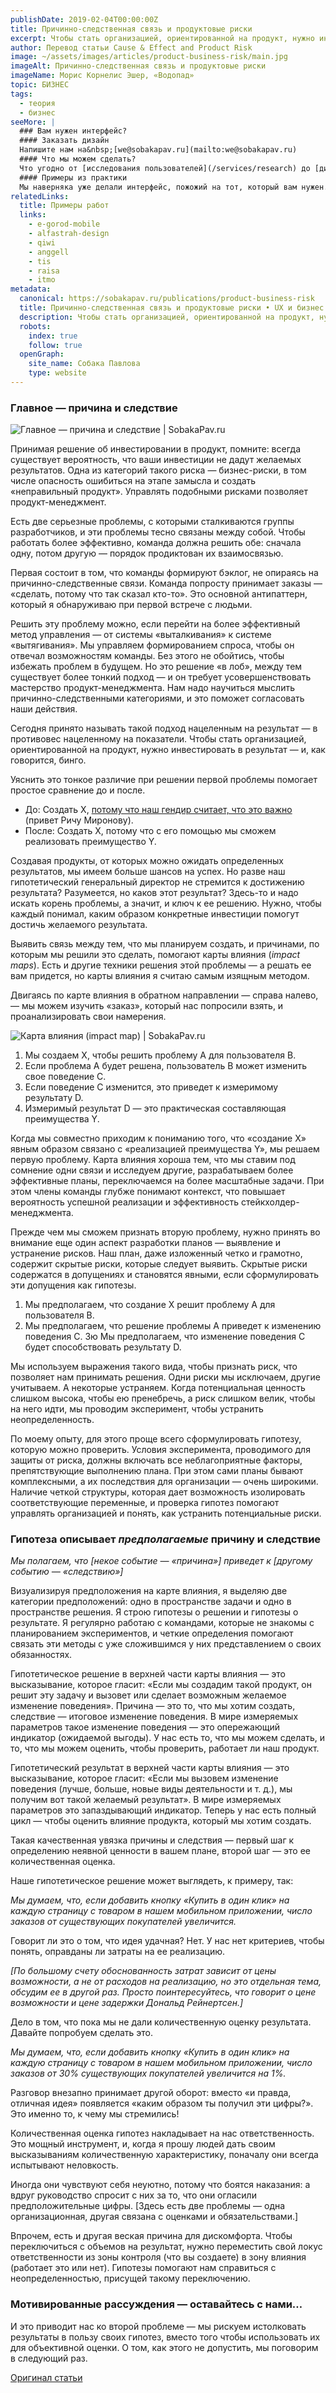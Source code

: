 ```yaml
---
publishDate: 2019-02-04T00:00:00Z
title: Причинно-следственная связь и продуктовые риски
excerpt: Чтобы стать организацией, ориентированной на продукт, нужно инвестировать в результат — и, как говорится, бинго.
author: Перевод статьи Cause & Effect and Product Risk
image: ~/assets/images/articles/product-business-risk/main.jpg
imageAlt: Причинно-следственная связь и продуктовые риски
imageName: Морис Корнелис Эшер, «Водопад»
topic: БИЗНЕС
tags:
  - теория
  - бизнес
seeMore: |
  ### Вам нужен интерфейс?
  #### Заказать дизайн
  Напишите нам на&nbsp;[we@sobakapav.ru](mailto:we@sobakapav.ru)
  #### Что мы можем сделать?
  Что угодно от [исследования пользователей](/services/research) до [дизайна интерфейса под ключ](/services/ux-design). 
  #### Примеры из практики
  Мы наверняка уже делали интерфейс, пожожий на тот, который вам нужен. [Проверьте](https://sobakapav.ru/portfolio).
relatedLinks:
  title: Примеры работ
  links:
    - e-gorod-mobile
    - alfastrah-design
    - qiwi
    - anggell
    - tis
    - raisa
    - itmo
metadata:
  canonical: https://sobakapav.ru/publications/product-business-risk
  title: Причинно-следственная связь и продуктовые риски • UX и бизнес
  description: Чтобы стать организацией, ориентированной на продукт, нужно инвестировать в результат.
  robots:
    index: true
    follow: true
  openGraph:
    site_name: Собака Павлова
    type: website
---
```



### Главное — причина и следствие

![Главное — причина и следствие | SobakaPav.ru](~/assets/images/articles/product-business-risk/1.png)

Принимая решение об инвестировании в продукт, помните: всегда существует вероятность, что ваши инвестиции не дадут желаемых результатов. Одна из категорий такого риска — бизнес-риски, в том числе опасность ошибиться на этапе замысла и создать «неправильный продукт». Управлять подобными рисками позволяет продукт-менеджмент.

Есть две серьезные проблемы, с которыми сталкиваются группы разработчиков, и эти проблемы тесно связаны между собой. Чтобы работать более эффективно, команда должна решить обе: сначала одну, потом другую — порядок продиктован их взаимосвязью.

Первая состоит в том, что команды формируют бэклог, не опираясь на причинно-следственные связи. Команда попросту принимает заказы — «сделать, потому что так сказал кто-то». Это основной антипаттерн, который я обнаруживаю при первой встрече с людьми.

Решить эту проблему можно, если перейти на более эффективный метод управления — от системы «выталкивания» к системе «вытягивания». Мы управляем формированием спроса, чтобы он отвечал возможностям команды. Без этого не обойтись, чтобы избежать проблем в будущем. Но это решение «в лоб», между тем существует более тонкий подход — и он требует усовершенствовать мастерство продукт-менеджмента. Нам надо научиться мыслить причинно-следственными категориями, и это поможет согласовать наши действия.

Сегодня принято называть такой подход нацеленным на результат — в противовес нацеленному на показатели. Чтобы стать организацией, ориентированной на продукт, нужно инвестировать в результат — и, как говорится, бинго.

Уяснить это тонкое различие при решении первой проблемы помогает простое сравнение до и после.

- До: Создать X, [потому что наш гендир считает, что это важно](https://www.mironov.com/ceos/) (привет Ричу Миронову).
- После: Создать X, потому что с его помощью мы сможем реализовать преимущество Y.

Создавая продукты, от которых можно ожидать определенных результатов, мы имеем больше шансов на успех. Но разве наш гипотетический генеральный директор не стремится к достижению результата? Разумеется, но каков этот результат? Здесь-то и надо искать корень проблемы, а значит, и ключ к ее решению. Нужно, чтобы каждый понимал, каким образом конкретные инвестиции помогут достичь желаемого результата.

Выявить связь между тем, что мы планируем создать, и причинами, по которым мы решили это сделать, помогают карты влияния (_impact maps_). Есть и другие техники решения этой проблемы — а решать ее вам придется, но карты влияния я считаю самым изящным методом.

Двигаясь по карте влияния в обратном направлении — справа налево, — мы можем изучить «заказ», который нас попросили взять, и проанализировать свои намерения.

![Карта влияния (impact map) | SobakaPav.ru](~/assets/images/articles/product-business-risk/2.png)

1. Мы создаем X, чтобы решить проблему A для пользователя B.
2. Если проблема A будет решена, пользователь B может изменить свое поведение C.
3. Если поведение C изменится, это приведет к измеримому результату D.
4. Измеримый результат D — это практическая составляющая преимущества Y.

Когда мы совместно приходим к пониманию того, что «создание X» явным образом связано с «реализацией преимущества Y», мы решаем первую проблему. Карта влияния хороша тем, что мы ставим под сомнение одни связи и исследуем другие, разрабатываем более эффективные планы, переключаемся на более масштабные задачи. При этом члены команды глубже понимают контекст, что повышает вероятность успешной реализации и эффективность стейкхолдер-менеджмента.

Прежде чем мы сможем признать вторую проблему, нужно принять во внимание еще один аспект разработки планов — выявление и устранение рисков. Наш план, даже изложенный четко и грамотно, содержит скрытые риски, которые следует выявить. Скрытые риски содержатся в допущениях и становятся явными, если сформулировать эти допущения как гипотезы.

1. Мы предполагаем, что создание X решит проблему A для пользователя B.
2. Мы предполагаем, что решение проблемы A приведет к изменению поведения C.
3ю Мы предполагаем, что изменение поведения C будет способствовать результату D.

Мы используем выражения такого вида, чтобы признать риск, что позволяет нам принимать решения. Одни риски мы исключаем, другие учитываем. А некоторые устраняем. Когда потенциальная ценность слишком высока, чтобы ею пренебречь, а риск слишком велик, чтобы на него идти, мы проводим эксперимент, чтобы устранить неопределенность.

По моему опыту, для этого проще всего сформулировать гипотезу, которую можно проверить. Условия эксперимента, проводимого для защиты от риска, должны включать все неблагоприятные факторы, препятствующие выполнению плана. При этом сами планы бывают комплексными, а их последствия для организации — очень широкими. Наличие четкой структуры, которая дает возможность изолировать соответствующие переменные, и проверка гипотез помогают управлять организацией и понять, как устранить потенциальные риски.

### Гипотеза описывает _предполагаемые_ причину и следствие

_Мы полагаем, что [некое событие — «причина»]_
_приведет к [другому событию — «следствию»]_

Визуализируя предположения на карте влияния, я выделяю две категории предположений: одно в пространстве задачи и одно в пространстве решения. Я строю гипотезы о решении и гипотезы о результате. Я регулярно работаю с командами, которые не знакомы с планированием экспериментов, и четкие определения помогают связать эти методы с уже сложившимся у них представлением о своих обязанностях.

Гипотетическое решение в верхней части карты влияния — это высказывание, которое гласит: «Если мы создадим такой продукт, он решит эту задачу и вызовет или сделает возможным желаемое изменение поведения». Причина — это то, что мы хотим создать, следствие — итоговое изменение поведения. В мире измеряемых параметров такое изменение поведения — это опережающий индикатор (ожидаемой выгоды). У нас есть то, что мы можем сделать, и то, что мы можем оценить, чтобы проверить, работает ли наш продукт.

Гипотетический результат в верхней части карты влияния — это высказывание, которое гласит: «Если мы вызовем изменение поведения (лучше, больше, новые виды деятельности и т. д.), мы получим вот такой желаемый результат». В мире измеряемых параметров это запаздывающий индикатор. Теперь у нас есть полный цикл — чтобы оценить влияние продукта, который мы хотим создать.

Такая качественная увязка причины и следствия — первый шаг к определению неявной ценности в вашем плане, второй шаг — это ее количественная оценка.

Наше гипотетическое решение может выглядеть, к примеру, так:

_Мы думаем, что, если добавить кнопку «Купить в один клик» на каждую страницу с товаром в нашем мобильном приложении, число заказов от существующих покупателей увеличится._

Говорит ли это о том, что идея удачная? Нет. У нас нет критериев, чтобы понять, оправданы ли затраты на ее реализацию.

_[По большому счету обоснованность затрат зависит от цены возможности, а не от расходов на реализацию, но это отдельная тема, обсудим ее в другой раз. Просто поинтересуйтесь, что говорит о цене возможности и цене задержки Дональд Рейнертсен.]_

Дело в том, что пока мы не дали количественную оценку результата. Давайте попробуем сделать это.

_Мы думаем, что, если добавить кнопку «Купить в один клик» на каждую страницу с товаром в нашем мобильном приложении, число заказов от 30% существующих покупателей увеличится на 1%._

Разговор внезапно принимает другой оборот: вместо «и правда, отличная идея» появляется «каким образом ты получил эти цифры?». Это именно то, к чему мы стремились!

Количественная оценка гипотез накладывает на нас ответственность. Это мощный инструмент, и, когда я прошу людей дать своим высказываниям количественную характеристику, поначалу они всегда испытывают неловкость.

Иногда они чувствуют себя неуютно, потому что боятся наказания: а вдруг руководство спросит с них за то, что они огласили предположительные цифры. [Здесь есть две проблемы — одна организационная, другая связана с оценками и обязательствами.]

Впрочем, есть и другая веская причина для дискомфорта. Чтобы переключиться с объемов на результат, нужно переместить свой локус ответственности из зоны контроля (что вы создаете) в зону влияния (работает это или нет). Гипотезы помогают нам справиться с неопределенностью, присущей такому переключению.

### Мотивированные рассуждения — оставайтесь с нами…

И это приводит нас ко второй проблеме — мы рискуем истолковать результаты в пользу своих гипотез, вместо того чтобы использовать их для объективной оценки. О том, как этого не допустить, мы поговорим в следующий раз.

[Оригинал статьи](http://tynerblain.com/blog/2019/02/04/cause-effect-and-product-risk/)


